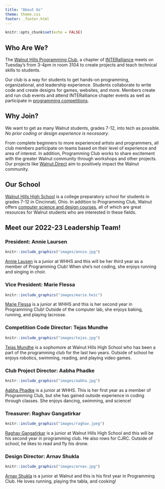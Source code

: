 ```yaml
---
title: "About Us"
theme: theme.css
footer: _footer.html
---
```


```r
knitr::opts_chunk$set(echo = FALSE)
```

## Who Are We?
The [Walnut Hills Programming Club](https://github.com/WalnutProgramming), a chapter of [INTERalliance](https://www.interalliance.org/) meets on Tuesday's from 3-4pm in room 3104 to create projects and teach technical skills to students.

  Our club is a way for students to get hands-on programming, organizational, and leadership experience. Students collaborate to write code and create designs for games, websites, and more. Members create and run club events and attend INTERalliance chapter events as well as participate in [programming competitions](events.html).

## Why Join?
We want to get as many Walnut students, grades 7-12, into tech as possible. *No prior coding or design experience is necessary*.

  From complete beginners to more experienced artists and programmers, all club members participate on teams based on their level of experience and area of interest. In addition, Programming Club works to share excitement with the greater Walnut community through workshops and other projects. Our projects like [Walnut.Direct](walnut.direct) aim to positively impact the Walnut community.

## Our School
[Walnut Hills High School](https://walnuthillseagles.com/) is a college preparatory school for students in grades 7-12 in Cincinnati, Ohio. In addition to Programming Club, Walnut offers [computer science and design courses](http://www.walnuthillseagles.com/pdfs/2022-2023_Course_Guide.pdf), all of which are great resources for Walnut students who are interested in these fields. 

## Meet our 2022-23 Leadership Team!

### President: Annie Laursen
```r
knitr::include_graphics("images/annie.jpg")
```
[Annie Lausen](mailto:alaursen@cincinnatips.org) is a junior at WHHS and this will be her third year as a member of Programming Club! When she's not coding, she enjoys running and singing in choir.

### Vice President: Marie Flessa
```r
knitr::include_graphics("images/marie.heic")
```
[Marie Flessa]() is a junior at WHHS and this is her second year in Programming Club! Outside of the computer lab, she enjoys baking, running, and playing lacrosse.

### Competition Code Director: Tejas Mundhe
```r
knitr::include_graphics("images/tejas.jpg")
```
[Tejas Mundhe](https://github.com/TejasMundhe) is a sophomore at Walnut Hills High School who has been a part of the programming club for the last two years. Outside of school he enjoys robotics, swimming, reading, and playing video games.

### Club Project Director: Aabha Phadke
```r
knitr::include_graphics("images/aabha.jpg")
```
[Aabha Phadke]() is a junior at WHHS. This is her first year as a member of Programming Club, but she has gained outside experience in coding through classes. She enjoys dancing, swimming, and science!

### Treasurer: Raghav Gangatirkar
```r
knitr::include_graphics("images/raghav.jpeg")
```
[Raghav Gangatirkar](mailto:raghav.gangatirkar@gmail.com) is a junior at Walnut Hills High School and this will be his second year in programming club. He also rows for CJRC. Outside of school, he likes to read and fly his drone.

### Design Director: Arnav Shukla
```r
knitr::include_graphics("images/arnav.jpg")
```
[Arnav Shukla]() is a junior at Walnut and this is his first year in Programming Club. He loves running, playing the tabla, and cooking!